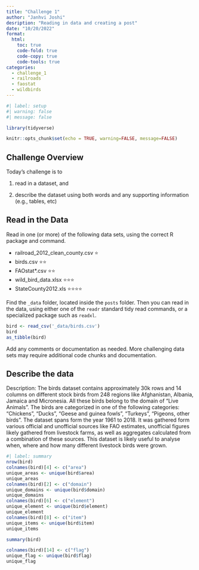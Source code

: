 ```yaml
---
title: "Challenge 1"
author: "Janhvi Joshi"
desription: "Reading in data and creating a post"
date: "10/20/2022"
format:
  html:
    toc: true
    code-fold: true
    code-copy: true
    code-tools: true
categories:
  - challenge_1
  - railroads
  - faostat
  - wildbirds
---
```


```r
#| label: setup
#| warning: false
#| message: false

library(tidyverse)

knitr::opts_chunk$set(echo = TRUE, warning=FALSE, message=FALSE)
```

## Challenge Overview

Today's challenge is to

1)  read in a dataset, and

2)  describe the dataset using both words and any supporting information (e.g., tables, etc)

## Read in the Data

Read in one (or more) of the following data sets, using the correct R package and command.

-   railroad_2012_clean_county.csv ⭐
-   birds.csv ⭐⭐
-   FAOstat\*.csv ⭐⭐
-   wild_bird_data.xlsx ⭐⭐⭐
-   StateCounty2012.xls ⭐⭐⭐⭐

Find the `_data` folder, located inside the `posts` folder. Then you can read in the data, using either one of the `readr` standard tidy read commands, or a specialized package such as `readxl`.

```r
bird <- read_csv('_data/birds.csv')
bird
as_tibble(bird)
```

Add any comments or documentation as needed. More challenging data sets may require additional code chunks and documentation.

## Describe the data

Description: The birds dataset contains approximately 30k rows and 14 columns on different stock birds from 248 regions like Afghanistan, Albania, Jamaica and Micronesia. All these birds belong to the domain of "Live Animals". The birds are categorized in one of the following categories: "Chickens", "Ducks", "Geese and guinea fowls", "Turkeys", "Pigeons, other birds". The dataset spans form the year 1961 to 2018. It was gathered form various official and unofficial sources like FAO estimates, unofficial figures likely gathered from livestock farms, as well as aggregates calculated from a combination of these sources. This dataset is likely useful to analyse when, where and how many different livestock birds were grown.

```r
#| label: summary
nrow(bird)
colnames(bird)[4] <- c("area")
unique_areas <- unique(bird$area)
unique_areas
colnames(bird)[2] <- c("domain")
unique_domains <- unique(bird$domain)
unique_domains
colnames(bird)[6] <- c("element")
unique_element <- unique(bird$element)
unique_element
colnames(bird)[8] <- c("item")
unique_items <- unique(bird$item)
unique_items

summary(bird)

colnames(bird)[14] <- c("flag")
unique_flag <- unique(bird$flag)
unique_flag
```
